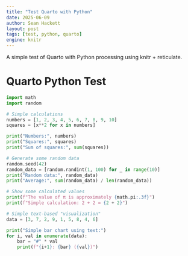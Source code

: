 ```yaml
---
title: "Test Quarto with Python" 
date: 2025-06-09
author: Sean Hackett
layout: post
tags: [test, python, quarto]
engine: knitr
---
```


A simple test of Quarto with Python processing using knitr + reticulate.

<!--more-->

# Quarto Python Test

```python
import math
import random

# Simple calculations
numbers = [1, 2, 3, 4, 5, 6, 7, 8, 9, 10]
squares = [x**2 for x in numbers]

print("Numbers:", numbers)
print("Squares:", squares)
print("Sum of squares:", sum(squares))

# Generate some random data
random.seed(42)
random_data = [random.randint(1, 100) for _ in range(10)]
print("Random data:", random_data)
print("Average:", sum(random_data) / len(random_data))

# Show some calculated values
print(f"The value of π is approximately {math.pi:.3f}")
print(f"Simple calculation: 2 + 2 = {2 + 2}")
```

```python
# Simple text-based "visualization"
data = [3, 7, 2, 9, 1, 5, 8, 4, 6]

print("Simple bar chart using text:")
for i, val in enumerate(data):
    bar = "#" * val
    print(f"{i+1}: {bar} ({val})")
```